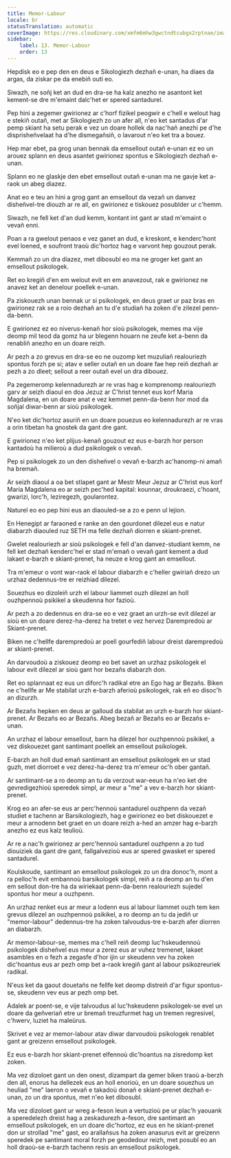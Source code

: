```yaml
---
title: Memor-Labour
locale: br
statusTranslation: automatic
coverImage: https://res.cloudinary.com/xmfm6mhw3gwctndtcubgx2rptnae/image/upload/v1741354419/small_cover_la_gran_rebelion_28716e29d2.webp
sidebar:
    label: 13. Memor-Labour
    order: 13
---
```

Hepdisk eo e pep den en deus e Sikologiezh dezhañ e-unan, ha diaes da argas, da ziskar pe da enebiñ outi eo.

Siwazh, ne soñj ket an dud en dra-se ha kalz anezho ne asantont ket kement-se dre m'emaint dalc'het er spered santadurel.

Pep hini a zegemer gwirionez ar c'horf fizikel peogwir e c'hell e welout hag e stekiñ outañ, met ar Sikologiezh zo un afer all, n'eo ket santadus d'ar pemp skiant ha setu perak e vez un doare hollek da nac'hañ anezhi pe d'he disprisheñvelaat ha d'he dismegañsiñ, o lavarout n'eo ket tra a bouez.

Hep mar ebet, pa grog unan bennak da emsellout outañ e-unan ez eo un arouez splann en deus asantet gwirionez spontus e Sikologiezh dezhañ e-unan.

Splann eo ne glaskje den ebet emsellout outañ e-unan ma ne gavje ket a-raok un abeg diazez.

Anat eo e teu an hini a grog gant an emsellout da vezañ un danvez disheñvel-tre diouzh ar re all, en gwirionez e tiskouez posublder ur c'hemm.

Siwazh, ne fell ket d'an dud kemm, kontant int gant ar stad m'emaint o vevañ enni.

Poan a ra gwelout penaos e vez ganet an dud, e kreskont, e kenderc'hont evel loened, e soufront traoù dic'hortoz hag e varvont hep gouzout perak.

Kemmañ zo un dra diazez, met dibosubl eo ma ne groger ket gant an emsellout psikologek.

Ret eo kregiñ d'en em welout evit en em anavezout, rak e gwirionez ne anavez ket an denelour poellek e-unan.

Pa ziskouezh unan bennak ur si psikologek, en deus graet ur paz bras en gwirionez rak se a roio dezhañ an tu d'e studiañ ha zoken d'e zilezel penn-da-benn.

E gwirionez ez eo niverus-kenañ hor sioù psikologek, memes ma vije deomp mil teod da gomz ha ur blegenn houarn ne zeufe ket a-benn da renabliñ anezho en un doare reizh.

Ar pezh a zo grevus en dra-se eo ne ouzomp ket muzuliañ realouriezh spontus forzh pe si; atav e seller outañ en un doare fae hep reiñ dezhañ ar pezh a zo dleet; sellout a reer outañ evel un dra dibouez.

Pa zegemeromp kelennadurezh ar re vras hag e komprenomp realouriezh garv ar seizh diaoul en doa Jezuz ar C'hrist tennet eus korf Maria Magdalena, en un doare anat e vez kemmet penn-da-benn hor mod da soñjal diwar-benn ar sioù psikologek.

N'eo ket dic'hortoz asuriñ en un doare pouezus eo kelennadurezh ar re vras a orin tibetan ha gnostek da gant dre gant.

E gwirionez n'eo ket plijus-kenañ gouzout ez eus e-barzh hor person kantadoù ha milieroù a dud psikologek o vevañ.

Pep si psikologek zo un den disheñvel o vevañ e-barzh ac'hanomp-ni amañ ha bremañ.

Ar seizh diaoul a oa bet stlapet gant ar Mestr Meur Jezuz ar C'hrist eus korf Maria Magdalena eo ar seizh pec'hed kapital: kounnar, droukraezi, c'hoant, gwarizi, lorc'h, leziregezh, goularontez.

Naturel eo eo pep hini eus an diaouled-se a zo e penn ul lejion.

En Henegipt ar faraoned e ranke an den gourdonet dilezel eus e natur diabarzh diaouled ruz SETH ma felle dezhañ diorren e skiant-prenet.

Gwelet realouriezh ar sioù psikologek e fell d'an danvez-studiant kemm, ne fell ket dezhañ kenderc'hel er stad m'emañ o vevañ gant kement a dud lakaet e-barzh e skiant-prenet, ha neuze e krog gant an emsellout.

Tra m'emeur o vont war-raok el labour diabarzh e c'heller gwiriañ drezo un urzhaz dedennus-tre er reizhiad dilezel.

Souezhus eo dizoleiñ urzh el labour liammet ouzh dilezel an holl ouzhpennoù psikikel a skeudenna hor fazioù.

Ar pezh a zo dedennus en dra-se eo e vez graet an urzh-se evit dilezel ar sioù en un doare derez-ha-derez ha tretet e vez hervez Darempredoù ar Skiant-prenet.

Biken ne c'hellfe darempredoù ar poell gourfediñ labour dreist darempredoù ar skiant-prenet.

An darvoudoù a ziskouez deomp eo bet savet an urzhaz psikologek el labour evit dilezel ar sioù gant hor bezañs diabarzh don.

Ret eo splannaat ez eus un diforc'h radikal etre an Ego hag ar Bezañs. Biken ne c'hellfe ar Me stabilat urzh e-barzh aferioù psikologek, rak eñ eo disoc'h an dizurzh.

Ar Bezañs hepken en deus ar galloud da stabilat an urzh e-barzh hor skiant-prenet. Ar Bezañs eo ar Bezañs. Abeg bezañ ar Bezañs eo ar Bezañs e-unan.

An urzhaz el labour emsellout, barn ha dilezel hor ouzhpennoù psikikel, a vez diskouezet gant santimant poellek an emsellout psikologek.

E-barzh an holl dud emañ santimant an emsellout psikologek en ur stad guzh, met diorroet e vez derez-ha-derez tra m'emeur oc'h ober gantañ.

Ar santimant-se a ro deomp an tu da verzout war-eeun ha n'eo ket dre gevredigezhioù speredek simpl, ar meur a "me" a vev e-barzh hor skiant-prenet.

Krog eo an afer-se eus ar perc'hennoù santadurel ouzhpenn da vezañ studiet e tachenn ar Barsikologiezh, hag e gwirionez eo bet diskouezet e meur a arnodenn bet graet en un doare reizh a-hed an amzer hag e-barzh anezho ez eus kalz teulioù.

Ar re a nac'h gwirionez ar perc'hennoù santadurel ouzhpenn a zo tud diouiziek da gant dre gant, fallgalvezioù eus ar spered gwasket er spered santadurel.

Koulskoude, santimant an emsellout psikologek zo un dra donoc'h, mont a ra pelloc'h evit embannoù barsikologek simpl, reiñ a ra deomp an tu d'en em sellout don-tre ha da wiriekaat penn-da-benn realouriezh sujedel spontus hor meur a ouzhpenn.

An urzhaz renket eus ar meur a lodenn eus al labour liammet ouzh tem ken grevus dilezel an ouzhpennoù psikikel, a ro deomp an tu da jediñ ur "memor-labour" dedennus-tre ha zoken talvoudus-tre e-barzh afer diorren an diabarzh.

Ar memor-labour-se, memes ma c'hell reiñ deomp luc'hskeudennoù psikologek disheñvel eus meur a zerez eus ar vuhez tremenet, lakaet asambles en o fezh a zegasfe d'hor ijin ur skeudenn vev ha zoken dic'hoantus eus ar pezh omp bet a-raok kregiñ gant al labour psikozreuriek radikal.

N'eus ket da gaout douetañs ne fellfe ket deomp distreiñ d'ar figur spontus-se, skeudenn vev eus ar pezh omp bet.

Adalek ar poent-se, e vije talvoudus al luc'hskeudenn psikologek-se evel un doare da geñveriañ etre ur bremañ treuzfurmet hag un tremen regresivel, c'hwerv, luziet ha maleürus.

Skrivet e vez ar memor-labour atav diwar darvoudoù psikologek renablet gant ar greizenn emsellout psikologek.

Ez eus e-barzh hor skiant-prenet elfennoù dic'hoantus na zisredomp ket zoken.

Ma vez dizoloet gant un den onest, dizampart da gemer biken traoù a-berzh den all, enorus ha dellezek eus an holl enorioù, en un doare souezhus un heuliad "me" laeron o vevañ e takadoù donañ e skiant-prenet dezhañ e-unan, zo un dra spontus, met n'eo ket dibosubl.

Ma vez dizoloet gant ur wreg a-feson leun a vertuzioù pe ur plac'h yaouank a speredelezh dreist hag a zeskadurezh a-feson, dre santimant an emsellout psikologek, en un doare dic'hortoz, ez eus en he skiant-prenet don ur strollad "me" gast, eo arallañsus ha zoken anasurus evit ar greizenn speredek pe santimant moral forzh pe geodedour reizh, met posubl eo an holl draoù-se e-barzh tachenn resis an emsellout psikologek.

